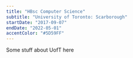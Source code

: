 ---
title: "HBsc Computer Science"
subtitle: "University of Toronto: Scarborough"
startDate: "2017-09-07"
endDate: "2022-05-01"
accentColor: "#5D59FF"
---

Some stuff about UofT here